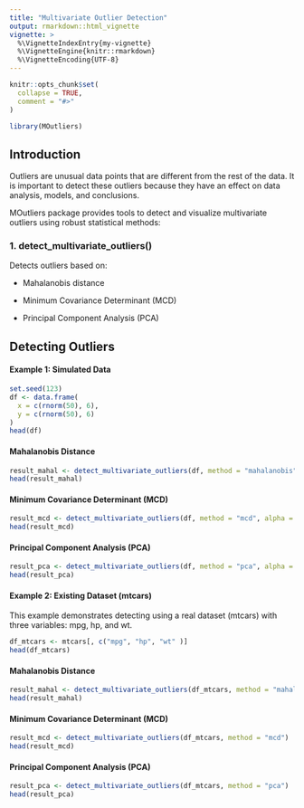 ```yaml
---
title: "Multivariate Outlier Detection"
output: rmarkdown::html_vignette
vignette: >
  %\VignetteIndexEntry{my-vignette}
  %\VignetteEngine{knitr::rmarkdown}
  %\VignetteEncoding{UTF-8}
---
```


```r
knitr::opts_chunk$set(
  collapse = TRUE,
  comment = "#>"
)
```

```r
library(MOutliers)
```

## Introduction

Outliers are unusual data points that are different from the rest of the data. It is important to detect these outliers because they have an effect on data analysis, models, and conclusions.

MOutliers package provides tools to detect and visualize multivariate outliers using robust statistical methods:

### 1. detect_multivariate_outliers()

Detects outliers based on:

-   Mahalanobis distance

-   Minimum Covariance Determinant (MCD)

-   Principal Component Analysis (PCA)

## Detecting Outliers

#### Example 1: Simulated Data

```r
set.seed(123)
df <- data.frame(
  x = c(rnorm(50), 6),
  y = c(rnorm(50), 6)
)
head(df)
```

#### Mahalanobis Distance

```r
result_mahal <- detect_multivariate_outliers(df, method = "mahalanobis", alpha = 0.975)
head(result_mahal)
```


#### Minimum Covariance Determinant (MCD)

```r
result_mcd <- detect_multivariate_outliers(df, method = "mcd", alpha = 0.975)
head(result_mcd)
```


#### Principal Component Analysis (PCA)

```r
result_pca <- detect_multivariate_outliers(df, method = "pca", alpha = 0.975)
head(result_pca)
```


#### Example 2: Existing Dataset (mtcars)

This example demonstrates detecting using a real dataset (mtcars) with three variables: mpg, hp, and wt.

```r
df_mtcars <- mtcars[, c("mpg", "hp", "wt" )]
head(df_mtcars)
```


#### Mahalanobis Distance

```r
result_mahal <- detect_multivariate_outliers(df_mtcars, method = "mahalanobis")
head(result_mahal)
```

#### Minimum Covariance Determinant (MCD)

```r
result_mcd <- detect_multivariate_outliers(df_mtcars, method = "mcd")
head(result_mcd)
```

#### Principal Component Analysis (PCA)

```r
result_pca <- detect_multivariate_outliers(df_mtcars, method = "pca")
head(result_pca)
```












